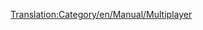 [[Translation:Category/en/Manual/Multiplayer]]

{{en/Bilingual box| fr
| Les articles sur [[fr/Manual/Multijoueurs|multijoueur]] sont ici.
| Articles in French dealing with [[en/Manual/Multiplayer]] are here.}}